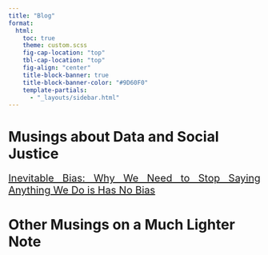 ```yaml
---
title: "Blog"
format: 
  html: 
    toc: true
    theme: custom.scss
    fig-cap-location: "top"
    tbl-cap-location: "top"
    fig-align: "center"
    title-block-banner: true
    title-block-banner-color: "#9D60F0"
    template-partials:
      - "_layouts/sidebar.html"
---
```


# Musings about Data and Social Justice

<div style="font-size:20px; text-align: justify">

[Inevitable Bias: Why We Need to Stop Saying Anything We Do is Has No Bias](inevitable_bias.html)

</div>

# Other Musings on a Much Lighter Note

<div style="font-size:20px; text-align: justify">



</div>
